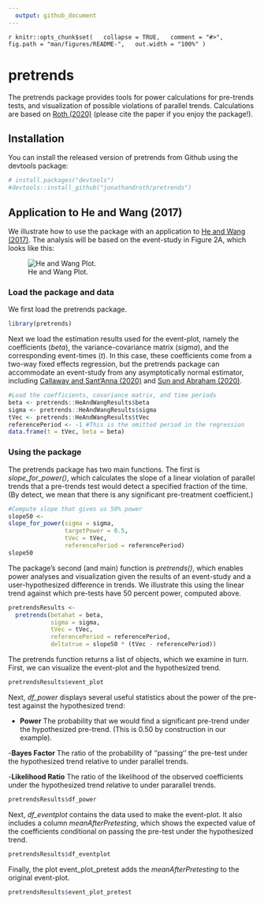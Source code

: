 ```yaml
---
  output: github_document
---
```


  <!-- README.md is generated from README.Rmd. Please edit that file -->
  ```r
knitr::opts_chunk$set(
  collapse = TRUE,
  comment = "#>",
  fig.path = "man/figures/README-",
  out.width = "100%"
)
```

# pretrends

<!-- badges: start -->
  <!-- badges: end -->

  The pretrends package provides tools for power calculations for pre-trends tests, and visualization of possible violations of parallel trends. Calculations are based on [Roth (2020)](https://jonathandroth.github.io/assets/files/roth_pretrends_testing.pdf) (please cite the paper if you enjoy the package!).

## Installation

You can install the released version of pretrends from Github using the devtools package:

```r
# install.packages("devtools")
#devtools::install_github("jonathandroth/pretrends")
```


## Application to He and Wang (2017)

We illustrate how to use the package with an application to [He and Wang (2017)](https://www.aeaweb.org/articles?id=10.1257/app.20160079). The analysis will be based on the event-study in Figure 2A, which looks like this:

![He and Wang Plot.](man/figures/HeAndWang.png)

### Load the package and data

  We first load the pretrends package.

``` r
library(pretrends)
```

Next we load the estimation results used for the event-plot, namely the coefficients (*beta*), the variance-covariance matrix (*sigma*), and the corresponding event-times (*t*). In this case, these coefficients come from a two-way fixed effects regression, but the pretrends package can accommodate an event-study from any asymptotically normal estimator, including [Callaway and Sant'Anna (2020)](https://www.sciencedirect.com/science/article/pii/S0304407620303948?dgcid=author) and [Sun and Abraham (2020)](https://www.sciencedirect.com/science/article/abs/pii/S030440762030378X).


``` r
#Load the coefficients, covariance matrix, and time periods
beta <- pretrends::HeAndWangResults$beta
sigma <- pretrends::HeAndWangResults$sigma
tVec <- pretrends::HeAndWangResults$tVec
referencePeriod <- -1 #This is the omitted period in the regression
data.frame(t = tVec, beta = beta)
```

### Using the package

The pretrends package has two main functions. The first is *slope_for_power()*, which calculates the slope of a linear violation of parallel trends that a pre-trends test would detect a specified fraction of the time. (By detect, we mean that there is any significant pre-treatment coefficient.)

```r
#Compute slope that gives us 50% power
slope50 <-
slope_for_power(sigma = sigma,
                targetPower = 0.5,
                tVec = tVec,
                referencePeriod = referencePeriod)
slope50
```

The package's second (and main) function is *pretrends()*, which enables power analyses and visualization given the results of an event-study and a user-hypothesized difference in trends. We illustrate this using the linear trend against which pre-tests have 50 percent power, computed above.

```r
pretrendsResults <- 
  pretrends(betahat = beta, 
            sigma = sigma, 
            tVec = tVec, 
            referencePeriod = referencePeriod,
            deltatrue = slope50 * (tVec - referencePeriod))

```

The pretrends function returns a list of objects, which we examine in turn. First, we can visualize the event-plot and the hypothesized trend.

```r
pretrendsResults$event_plot
```

Next, *df_power* displays several useful statistics about the power of the pre-test against the hypothesized trend:

- **Power** The probability that we would find a significant pre-trend under the hypothesized pre-trend. (This is 0.50 by construction in our example).

-**Bayes Factor** The ratio of the probability of ''passing'' the pre-test under the hypothesized trend relative to under parallel trends.

-**Likelihood Ratio** The ratio of the likelihood of the observed coefficients under the hypothesized trend relative to under pararallel trends.
```r
pretrendsResults$df_power
```

Next, *df_eventplot* contains the data used to make the event-plot. It also includes a column *meanAfterPretesting*, which shows the expected value of the coefficients conditional on passing the pre-test under the hypothesized trend.

```r
pretrendsResults$df_eventplot
```

Finally, the plot event_plot_pretest adds the *meanAfterPretesting* to the original event-plot.

```r
pretrendsResults$event_plot_pretest
```
